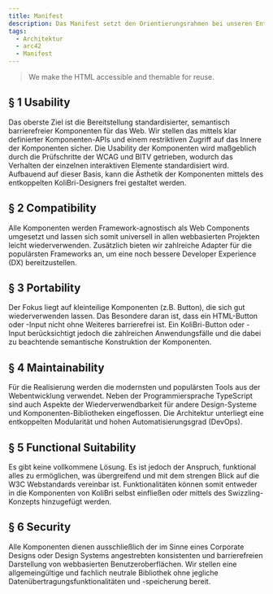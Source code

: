 ```yaml
---
title: Manifest
description: Das Manifest setzt den Orientierungsrahmen bei unseren Entscheidungen.
tags:
  - Architektur
  - arc42
  - Manifest
---
```


<div class="manifest">
	<blockquote>We make the HTML accessible and themable for reuse.</blockquote>
	<h2>§ 1 Usability</h2>
	<p>
		Das oberste Ziel ist die Bereitstellung standardisierter, semantisch barrierefreier Komponenten für das Web. Wir stellen das mittels klar definierter Komponenten-APIs und einem restriktiven Zugriff auf das Innere der Komponenten sicher. Die Usability der Komponenten wird maßgeblich durch die Prüfschritte der WCAG und BITV getrieben, wodurch das Verhalten der einzelnen interaktiven Elemente standardisiert wird. Aufbauend auf dieser Basis, kann die Ästhetik der Komponenten mittels des entkoppelten KoliBri-Designers frei gestaltet werden.
	</p>
	<h2>§ 2 Compatibility</h2>
	<p>
		Alle Komponenten werden Framework-agnostisch als Web Components umgesetzt und lassen sich somit universell in allen webbasierten Projekten leicht
		wiederverwenden. Zusätzlich bieten wir zahlreiche Adapter für die populärsten Frameworks an, um eine noch bessere Developer Experience (DX) bereitzustellen.
	</p>
	<h2>§ 3 Portability</h2>
	<p>
		Der Fokus liegt auf kleinteilige Komponenten (z.B. Button), die sich gut wiederverwenden lassen. Das Besondere daran ist, dass ein HTML-Button oder -Input nicht ohne Weiteres barrierefrei ist. Ein KoliBri-Button oder -Input berücksichtigt jedoch die zahlreichen Anwendungsfälle und die dabei zu beachtende semantische Konstruktion der Komponenten.
	</p>
	<h2>§ 4 Maintainability</h2>
	<p>
		Für die Realisierung werden die modernsten und populärsten Tools aus der Webentwicklung verwendet. Neben der Programmiersprache TypeScript sind auch Aspekte der Wiederverwendbarkeit für andere Design-Systeme und Komponenten-Bibliotheken eingeflossen. Die Architektur unterliegt eine entkoppelten Modularität und hohen Automatisierungsgrad (DevOps).
	</p>
	<h2>§ 5 Functional Suitability</h2>
	<p>
		Es gibt keine vollkommene Lösung. Es ist jedoch der Anspruch, funktional alles zu ermöglichen, was übergreifend und mit dem strengen Blick auf die W3C Webstandards vereinbar ist. Funktionalitäten können somit entweder in die Komponenten von KoliBri selbst einfließen oder mittels des Swizzling-Konzepts hinzugefügt werden.
	</p>
	<h2>§ 6 Security</h2>
	<p>
		Alle Komponenten dienen ausschließlich der im Sinne eines Corporate Designs oder Design Systems angestrebten konsistenten und barrierefreien Darstellung von webbasierten Benutzeroberflächen. Wir stellen eine allgemeingültige und fachlich neutrale Bibliothek ohne jegliche Datenübertragungsfunktionalitäten und -speicherung bereit.
	</p>
</div>
